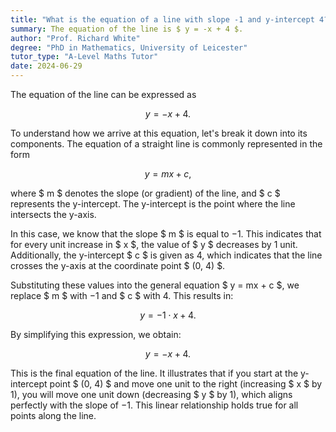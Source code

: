 ```yaml
---
title: "What is the equation of a line with slope -1 and y-intercept 4?"
summary: The equation of the line is $ y = -x + 4 $.
author: "Prof. Richard White"
degree: "PhD in Mathematics, University of Leicester"
tutor_type: "A-Level Maths Tutor"
date: 2024-06-29
---
```


The equation of the line can be expressed as 

$$
y = -x + 4.
$$

To understand how we arrive at this equation, let's break it down into its components. The equation of a straight line is commonly represented in the form 

$$
y = mx + c,
$$ 

where $ m $ denotes the slope (or gradient) of the line, and $ c $ represents the y-intercept. The y-intercept is the point where the line intersects the y-axis.

In this case, we know that the slope $ m $ is equal to $-1$. This indicates that for every unit increase in $ x $, the value of $ y $ decreases by 1 unit. Additionally, the y-intercept $ c $ is given as $4$, which indicates that the line crosses the y-axis at the coordinate point $ (0, 4) $.

Substituting these values into the general equation $ y = mx + c $, we replace $ m $ with $-1$ and $ c $ with $4$. This results in:

$$
y = -1 \cdot x + 4.
$$

By simplifying this expression, we obtain:

$$
y = -x + 4.
$$

This is the final equation of the line. It illustrates that if you start at the y-intercept point $ (0, 4) $ and move one unit to the right (increasing $ x $ by $1$), you will move one unit down (decreasing $ y $ by $1$), which aligns perfectly with the slope of $-1$. This linear relationship holds true for all points along the line.
    